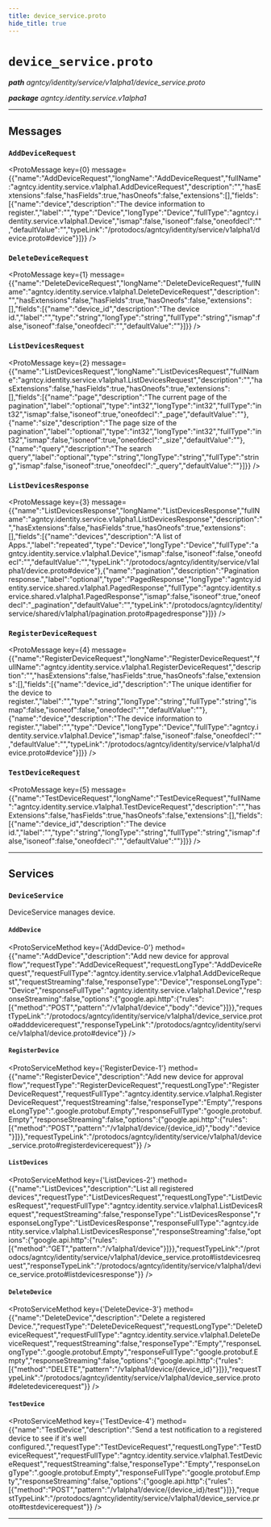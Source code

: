```yaml
---
title: device_service.proto
hide_title: true
---
```



# `device_service.proto`
_**path** agntcy/identity/service/v1alpha1/device_service.proto_

_**package** agntcy.identity.service.v1alpha1_



---

## Messages


### `AddDeviceRequest`
<ProtoMessage key={0} message={{"name":"AddDeviceRequest","longName":"AddDeviceRequest","fullName":"agntcy.identity.service.v1alpha1.AddDeviceRequest","description":"","hasExtensions":false,"hasFields":true,"hasOneofs":false,"extensions":[],"fields":[{"name":"device","description":"The device information to register.","label":"","type":"Device","longType":"Device","fullType":"agntcy.identity.service.v1alpha1.Device","ismap":false,"isoneof":false,"oneofdecl":"","defaultValue":"","typeLink":"/protodocs/agntcy/identity/service/v1alpha1/device.proto#device"}]}} />


### `DeleteDeviceRequest`
<ProtoMessage key={1} message={{"name":"DeleteDeviceRequest","longName":"DeleteDeviceRequest","fullName":"agntcy.identity.service.v1alpha1.DeleteDeviceRequest","description":"","hasExtensions":false,"hasFields":true,"hasOneofs":false,"extensions":[],"fields":[{"name":"device_id","description":"The device id.","label":"","type":"string","longType":"string","fullType":"string","ismap":false,"isoneof":false,"oneofdecl":"","defaultValue":""}]}} />


### `ListDevicesRequest`
<ProtoMessage key={2} message={{"name":"ListDevicesRequest","longName":"ListDevicesRequest","fullName":"agntcy.identity.service.v1alpha1.ListDevicesRequest","description":"","hasExtensions":false,"hasFields":true,"hasOneofs":true,"extensions":[],"fields":[{"name":"page","description":"The current page of the pagination","label":"optional","type":"int32","longType":"int32","fullType":"int32","ismap":false,"isoneof":true,"oneofdecl":"_page","defaultValue":""},{"name":"size","description":"The page size of the pagination","label":"optional","type":"int32","longType":"int32","fullType":"int32","ismap":false,"isoneof":true,"oneofdecl":"_size","defaultValue":""},{"name":"query","description":"The search query","label":"optional","type":"string","longType":"string","fullType":"string","ismap":false,"isoneof":true,"oneofdecl":"_query","defaultValue":""}]}} />


### `ListDevicesResponse`
<ProtoMessage key={3} message={{"name":"ListDevicesResponse","longName":"ListDevicesResponse","fullName":"agntcy.identity.service.v1alpha1.ListDevicesResponse","description":"","hasExtensions":false,"hasFields":true,"hasOneofs":true,"extensions":[],"fields":[{"name":"devices","description":"A list of Apps.","label":"repeated","type":"Device","longType":"Device","fullType":"agntcy.identity.service.v1alpha1.Device","ismap":false,"isoneof":false,"oneofdecl":"","defaultValue":"","typeLink":"/protodocs/agntcy/identity/service/v1alpha1/device.proto#device"},{"name":"pagination","description":"Pagination response.","label":"optional","type":"PagedResponse","longType":"agntcy.identity.service.shared.v1alpha1.PagedResponse","fullType":"agntcy.identity.service.shared.v1alpha1.PagedResponse","ismap":false,"isoneof":true,"oneofdecl":"_pagination","defaultValue":"","typeLink":"/protodocs/agntcy/identity/service/shared/v1alpha1/pagination.proto#pagedresponse"}]}} />


### `RegisterDeviceRequest`
<ProtoMessage key={4} message={{"name":"RegisterDeviceRequest","longName":"RegisterDeviceRequest","fullName":"agntcy.identity.service.v1alpha1.RegisterDeviceRequest","description":"","hasExtensions":false,"hasFields":true,"hasOneofs":false,"extensions":[],"fields":[{"name":"device_id","description":"The unique identifier for the device to register.","label":"","type":"string","longType":"string","fullType":"string","ismap":false,"isoneof":false,"oneofdecl":"","defaultValue":""},{"name":"device","description":"The device information to register.","label":"","type":"Device","longType":"Device","fullType":"agntcy.identity.service.v1alpha1.Device","ismap":false,"isoneof":false,"oneofdecl":"","defaultValue":"","typeLink":"/protodocs/agntcy/identity/service/v1alpha1/device.proto#device"}]}} />


### `TestDeviceRequest`
<ProtoMessage key={5} message={{"name":"TestDeviceRequest","longName":"TestDeviceRequest","fullName":"agntcy.identity.service.v1alpha1.TestDeviceRequest","description":"","hasExtensions":false,"hasFields":true,"hasOneofs":false,"extensions":[],"fields":[{"name":"device_id","description":"The device id.","label":"","type":"string","longType":"string","fullType":"string","ismap":false,"isoneof":false,"oneofdecl":"","defaultValue":""}]}} />

---
## Services


### `DeviceService`

DeviceService manages device.


#### `AddDevice`
<ProtoServiceMethod key={'AddDevice-0'} method={{"name":"AddDevice","description":"Add new device for approval flow","requestType":"AddDeviceRequest","requestLongType":"AddDeviceRequest","requestFullType":"agntcy.identity.service.v1alpha1.AddDeviceRequest","requestStreaming":false,"responseType":"Device","responseLongType":"Device","responseFullType":"agntcy.identity.service.v1alpha1.Device","responseStreaming":false,"options":{"google.api.http":{"rules":[{"method":"POST","pattern":"/v1alpha1/device","body":"device"}]}},"requestTypeLink":"/protodocs/agntcy/identity/service/v1alpha1/device_service.proto#adddevicerequest","responseTypeLink":"/protodocs/agntcy/identity/service/v1alpha1/device.proto#device"}} />


#### `RegisterDevice`
<ProtoServiceMethod key={'RegisterDevice-1'} method={{"name":"RegisterDevice","description":"Add new device for approval flow","requestType":"RegisterDeviceRequest","requestLongType":"RegisterDeviceRequest","requestFullType":"agntcy.identity.service.v1alpha1.RegisterDeviceRequest","requestStreaming":false,"responseType":"Empty","responseLongType":".google.protobuf.Empty","responseFullType":"google.protobuf.Empty","responseStreaming":false,"options":{"google.api.http":{"rules":[{"method":"POST","pattern":"/v1alpha1/device/{device_id}","body":"device"}]}},"requestTypeLink":"/protodocs/agntcy/identity/service/v1alpha1/device_service.proto#registerdevicerequest"}} />


#### `ListDevices`
<ProtoServiceMethod key={'ListDevices-2'} method={{"name":"ListDevices","description":"List all registered devices","requestType":"ListDevicesRequest","requestLongType":"ListDevicesRequest","requestFullType":"agntcy.identity.service.v1alpha1.ListDevicesRequest","requestStreaming":false,"responseType":"ListDevicesResponse","responseLongType":"ListDevicesResponse","responseFullType":"agntcy.identity.service.v1alpha1.ListDevicesResponse","responseStreaming":false,"options":{"google.api.http":{"rules":[{"method":"GET","pattern":"/v1alpha1/device"}]}},"requestTypeLink":"/protodocs/agntcy/identity/service/v1alpha1/device_service.proto#listdevicesrequest","responseTypeLink":"/protodocs/agntcy/identity/service/v1alpha1/device_service.proto#listdevicesresponse"}} />


#### `DeleteDevice`
<ProtoServiceMethod key={'DeleteDevice-3'} method={{"name":"DeleteDevice","description":"Delete a registered Device.","requestType":"DeleteDeviceRequest","requestLongType":"DeleteDeviceRequest","requestFullType":"agntcy.identity.service.v1alpha1.DeleteDeviceRequest","requestStreaming":false,"responseType":"Empty","responseLongType":".google.protobuf.Empty","responseFullType":"google.protobuf.Empty","responseStreaming":false,"options":{"google.api.http":{"rules":[{"method":"DELETE","pattern":"/v1alpha1/device/{device_id}"}]}},"requestTypeLink":"/protodocs/agntcy/identity/service/v1alpha1/device_service.proto#deletedevicerequest"}} />


#### `TestDevice`
<ProtoServiceMethod key={'TestDevice-4'} method={{"name":"TestDevice","description":"Send a test notification to a registered device to see if it's well configured.","requestType":"TestDeviceRequest","requestLongType":"TestDeviceRequest","requestFullType":"agntcy.identity.service.v1alpha1.TestDeviceRequest","requestStreaming":false,"responseType":"Empty","responseLongType":".google.protobuf.Empty","responseFullType":"google.protobuf.Empty","responseStreaming":false,"options":{"google.api.http":{"rules":[{"method":"POST","pattern":"/v1alpha1/device/{device_id}/test"}]}},"requestTypeLink":"/protodocs/agntcy/identity/service/v1alpha1/device_service.proto#testdevicerequest"}} />


---


  
